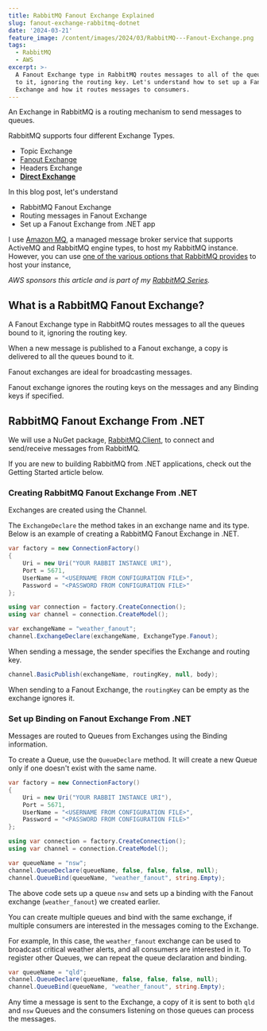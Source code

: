 ```yaml
---
title: RabbitMQ Fanout Exchange Explained
slug: fanout-exchange-rabbitmq-dotnet
date: '2024-03-21'
feature_image: /content/images/2024/03/RabbitMQ---Fanout-Exchange.png
tags:
  - RabbitMQ
  - AWS
excerpt: >-
  A Fanout Exchange type in RabbitMQ routes messages to all of the queues bound
  to it, ignoring the routing key. Let's understand how to set up a Fanout
  Exchange and how it routes messages to consumers.
---
```

An Exchange in RabbitMQ is a routing mechanism to send messages to queues.

RabbitMQ supports four different Exchange Types.

-   Topic Exchange
-   [Fanout Exchange](/blog/fanout-exchange-rabbitmq-dotnet/)
-   Headers Exchange
-   [**Direct Exchange**](/blog/direct-exchange-rabbitmq-dotnet/)

<EmbedCard src="https://www.youtube.com/embed/NUASc6djZqE?feature=oembed" title="FANOUT EXCHANGE TYPE  | RabbitMQ from DOTNET | Amazon MQ" />

In this blog post, let's understand

-   RabbitMQ Fanout Exchange
-   Routing messages in Fanout Exchange
-   Set up a Fanout Exchange from .NET app

I use [Amazon MQ](https://aws.amazon.com/amazon-mq/?ref=rahulpnath.com), a managed message broker service that supports ActiveMQ and RabbitMQ engine types, to host my RabbitMQ instance. However, you can use [one of the various options that RabbitMQ provides](https://www.rabbitmq.com/download.html?ref=rahulpnath.com) to host your instance,

_AWS sponsors this article and is part of my_ [_RabbitMQ Series_](/blog/tag/rabbitmq/)_._

## What is a RabbitMQ Fanout Exchange?

A Fanout Exchange type in RabbitMQ routes messages to all the queues bound to it, ignoring the routing key.

When a new message is published to a Fanout exchange, a copy is delivered to all the queues bound to it.

Fanout exchanges are ideal for broadcasting messages.

<ImageCard src="/content/images/2024/03/image-3.png" alt="Fanout Exchange routes messages to all queues bound to it. It ignores the routing keys on the messages and the Binding if any are specified." caption="Fanout Exchange routes messages to all queues bound to it. It ignores the routing keys on the messages and the Binding if any are specified." />

Fanout exchange ignores the routing keys on the messages and any Binding keys if specified.

## RabbitMQ Fanout Exchange From .NET

We will use a NuGet package, [RabbitMQ.Client](https://www.nuget.org/packages/RabbitMQ.Client?ref=rahulpnath.com), to connect and send/receive messages from RabbitMQ.

If you are new to building RabbitMQ from .NET applications, check out the Getting Started article below.

<BookmarkCard href="/blog/amazon-mq-rabbitmq-dotnet/" title="Amazon MQ RabbitMQ: A Reliable Messaging Solution for Your .NET Projects" description="RabbitMQ is a powerful open-source message broker facilitating communication between systems or applications. Let’s learn how to get started using RabbitMQ on Amazon MQ from .NET application." icon="/content/images/size/w256h256/2022/10/logo-512x512.png" />

### Creating RabbitMQ Fanout Exchange From .NET

Exchanges are created using the Channel.

The `ExchangeDeclare` the method takes in an exchange name and its type. Below is an example of creating a RabbitMQ Fanout Exchange in .NET.

```csharp
var factory = new ConnectionFactory()
{
    Uri = new Uri("YOUR RABBIT INSTANCE URI"),
    Port = 5671,
    UserName = "<USERNAME FROM CONFIGURATION FILE>",
    Password = "<PASSWORD FROM CONFIGURATION FILE>"
};

using var connection = factory.CreateConnection();
using var channel = connection.CreateModel();

var exchangeName = "weather_fanout";
channel.ExchangeDeclare(exchangeName, ExchangeType.Fanout);
```

When sending a message, the sender specifies the Exchange and routing key.

```csharp
channel.BasicPublish(exchangeName, routingKey, null, body);
```

When sending to a Fanout Exchange, the `routingKey` can be empty as the exchange ignores it.

### Set up Binding on Fanout Exchange From .NET

Messages are routed to Queues from Exchanges using the Binding information.

To create a Queue, use the `QueueDeclare` method. It will create a new Queue only if one doesn't exist with the same name.

```csharp
var factory = new ConnectionFactory()
{
    Uri = new Uri("YOUR RABBIT INSTANCE URI"),
    Port = 5671,
    UserName = "<USERNAME FROM CONFIGURATION FILE>",
    Password = "<PASSWORD FROM CONFIGURATION FILE>"
};

using var connection = factory.CreateConnection();
using var channel = connection.CreateModel();

var queueName = "nsw";
channel.QueueDeclare(queueName, false, false, false, null);
channel.QueueBind(queueName, "weather_fanout", string.Empty);
```

The above code sets up a queue `nsw` and sets up a binding with the Fanout exchange (`weather_fanout`) we created earlier.

You can create multiple queues and bind with the same exchange, if multiple consumers are interested in the messages coming to the Exchange.

<ImageCard src="/content/images/2024/03/image-4.png" alt="Fanout Exchange in AWS MQ RabbitMQ console showing the two queues and the bindings." caption="Fanout Exchange in AWS MQ RabbitMQ console showing the two queues and the bindings." />

For example, In this case, the `weather_fanout` exchange can be used to broadcast critical weather alerts, and all consumers are interested in it. To register other Queues, we can repeat the queue declaration and binding.

```csharp
var queueName = "qld";
channel.QueueDeclare(queueName, false, false, false, null);
channel.QueueBind(queueName, "weather_fanout", string.Empty);
```

Any time a message is sent to the Exchange, a copy of it is sent to both `qld` and `nsw` Queues and the consumers listening on those queues can process the messages.

<ImageCard src="/content/images/2024/03/RabbitMQ-Fanout-Exchange.gif" alt="RabbitMQ Fanout exchange sending messages to all bounded queues." caption="RabbitMQ Fanout exchange sending messages to all bounded queues." />
